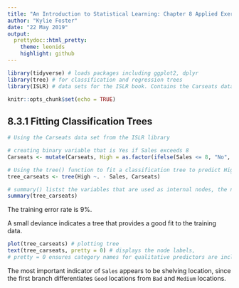 ```yaml
---
title: "An Introduction to Statistical Learning: Chapter 8 Applied Exercises"
author: "Kylie Foster"
date: "22 May 2019"
output: 
  prettydoc::html_pretty:
    theme: leonids
    highlight: github
---
```



```r
library(tidyverse) # loads packages including ggplot2, dplyr
library(tree) # for classification and regression trees
library(ISLR) # data sets for the ISLR book. Contains the Carseats data set

knitr::opts_chunk$set(echo = TRUE)

```

## 8.3.1 Fitting Classification Trees

```r
# Using the Carseats data set from the ISLR library

# creating binary variable that is Yes if Sales exceeds 8
Carseats <- mutate(Carseats, High = as.factor(ifelse(Sales <= 8, "No", "Yes"))) # creating binary variable that i sYes if Sales exceeds 8

# Using the tree() function to fit a classification tree to predict High using all variables except Sales
tree_carseats <- tree(High ~. - Sales, Carseats)

# summary() listst the variables that are used as internal nodes, the number of terminal noede, and the training error.
summary(tree_carseats)
```

The training error rate is 9%.

A small deviance indicates a tree that provides a good fit to the training data.

```r

plot(tree_carseats) # plotting tree
text(tree_carseats, pretty = 0) # displays the node labels, 
# pretty = 0 ensures category names for qualitative predictors are included.


```
The most important indicator of `Sales` appears to be shelving location,
since the first branch differentiates `Good` locations from `Bad` and `Medium`
locations.
